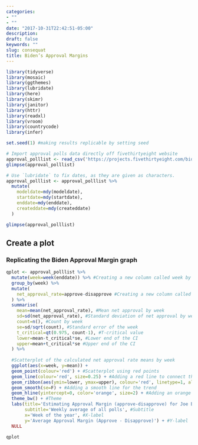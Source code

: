 ```yaml
---
categories:
- ""
- ""
date: "2017-10-31T22:42:51-05:00"
description: 
draft: false
keywords: ""
slug: consequat
title: Biden’s Approval Margins
---
```




```r
library(tidyverse)
library(mosaic)
library(ggthemes)
library(lubridate)
library(here)
library(skimr)
library(janitor)
library(httr)
library(readxl)
library(vroom)
library(countrycode)
library(infer)

set.seed(1) #making results replicable by setting seed
```

```r
# Import approval polls data directly off fivethirtyeight website
approval_polllist <- read_csv('https://projects.fivethirtyeight.com/biden-approval-data/approval_polllist.csv') 
glimpse(approval_polllist)

# Use `lubridate` to fix dates, as they are given as characters.
approval_polllist <- approval_polllist %>%
  mutate(
    modeldate=mdy(modeldate), 
    startdate=mdy(startdate),
    enddate=mdy(enddate),
    createddate=mdy(createddate)
  )

glimpse(approval_polllist)
```

## Create a plot
 


### Replicating the Biden Approval Margin graph

```r
qplot <- approval_polllist %>%
  mutate(week=week(enddate)) %>% #Creating a new column called week by extracting the week from the enddate variable
  group_by(week) %>%
  mutate(
    net_approval_rate=approve-disapprove #Creating a new column called net_approval_rate by subtracting disapprove from approve
  ) %>%
  summarise(
    mean=mean(net_approval_rate), #Mean net approval by week
    sd=sd(net_approval_rate), #Standard deviation of net approval by week
    count=n(), #Count by week
    se=sd/sqrt(count), #Standard error of the week 
    t_critical=qt(0.975, count-1), #T-critical value
    lower=mean-t_critical*se, #Lower end of the CI
    upper=mean+t_critical*se #Upper end of the CI
  ) %>%
  
  #Scatterplot of the calculated net approval rate means by week 
  ggplot(aes(x=week, y=mean)) + 
  geom_point(colour='red') + #Scatterplot using red points
  geom_line(colour='red', size=0.25) + #Adding a red line to connect the points
  geom_ribbon(aes(ymin=lower, ymax=upper), colour='red', linetype=1, alpha=0.1, size=0.25) +
  geom_smooth(se=F) + #Adding a smooth line for the trend
  geom_hline(yintercept=0, color='orange', size=2) + #Adding an orange horizontal line
  theme_bw() + #Theme
  labs(title='Estimating Approval Margin (approve-disapprove) for Joe Biden', #Adding a title
       subtitle='Weekly average of all polls', #Subtitle
       x='Week of the year', #X-label
       y='Average Approval Margin (Approve - Disapprove)') + #Y-label
  NULL

qplot
```
